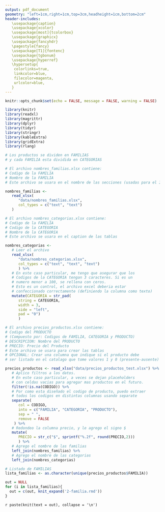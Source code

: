 ```yaml
---
output: pdf_document
geometry: "left=1cm,right=1cm,top=3cm,headheight=1cm,bottom=2cm"
header-includes:
   \usepackage{caption}
   \usepackage{xcolor}
   \usepackage[most]{tcolorbox}
   \usepackage{graphicx}
   \usepackage{fancyhdr}
   \pagestyle{fancy}
   \usepackage[T1]{fontenc}
   \usepackage{tgbonum}
   \usepackage{hyperref}
   \hypersetup{
    colorlinks=true,
    linkcolor=blue,
    filecolor=magenta,      
    urlcolor=blue,
   }
---
```


<!-- Remover linea separadora del header -->

\renewcommand{\headrulewidth}{0pt}

<!-- Cambiar nombre de la Table of Contents -->

\renewcommand\contentsname{\huge{Índice}}

<!-- Eliminar formato de la Table of Contents -->
<!-- Lo que buscaba era sacar el numero de pagina -->

\addtocontents{toc}{\protect\thispagestyle{empty}}

<!-- Titulos de las tablas modificando el caption -->

\captionsetup[table]{
   labelformat=empty,
   font={Large, bf, color=white},
   box=colorbox,
   boxcolor=black
}

<!-- Opciones de tcolorbox, usado para separar las Familias -->

\tcbset{
    frame code={}
    center title,
    left=0pt,
    right=0pt,
    top=0pt,
    bottom=0pt,
    colback=black,
    colframe=white,
    width=\dimexpr\textwidth\relax,
    enlarge left by=0mm,
    boxsep=5pt,
    arc=0pt,outer arc=0pt,
}

<!-- Caratula -->

\begin{titlepage}
   \begin{center}
   \includegraphics{img/logo.jpg} \\
   \Huge{\textbf{Catálogo Ferretería}} \\
   \LARGE{Noviembre 2020} \\
   \includegraphics{img/caratula2.jpg}
   Ferretera del Litoral S.R.L\\
   Italia 5239 - Rosario - Santa Fe\\
   ferreteradellitoral@gmail.com\\
   341-4655535 / 341-5952517\\
   \url{www.ferreteradellitoralsrl.com.ar}
   \end{center}
\end{titlepage}

<!-- Insertar Indice (con salto de pagina cuando termina) -->
\tableofcontents\label{toc}
\newpage

<!-- Elimino valores por defecto del encabezado y pie de pagina -->
<!-- Los mismos seran modificados en el futuro -->
\fancyhead[]{}
\fancyfoot[]{}

<!-- Inicio conteo de numero de pagina -->
\setcounter{page}{1}

```r
knitr::opts_chunk$set(echo = FALSE, message = FALSE, warning = FALSE)
```

```r
library(knitr)
library(readxl)
library(magrittr)
library(dplyr)
library(tidyr)
library(stringr)
library(kableExtra)
library(gridExtra)
library(rlang)
```

```r
# Los productos se dividen en FAMILIAS
# y cada FAMILIA esta dividida en CATEGORIAS

# El archivo nombres_familias.xlsx contiene:
# Codigo de la FAMILIA
# Nombre de la FAMILIA
# Este archivo se usara en el nombre de las secciones (usadas para el Indice)

nombres_familias <- 
   read_xlsx(
      "data/nombres_familias.xlsx",
      col_types = c("text", "text")
   )

# El archivo nombres_categorias.xlsx contiene:
# Codigo de la FAMILIA
# Codigo de la CATEGORIA
# Nombre de la CATEGORIA
# Este archivo se usara en el caption de las tablas

nombres_categorias <- 
   # Leer el archivo
   read_xlsx(
      "data/nombres_categorias.xlsx",
      col_types = c("text", "text", "text")
      ) %>% 
   # En este caso particular, me tengo que asegurar que los 
   # Codigos de la CATEGORIA tengan 3 caracteres. Si es un
   # numero menor a 100, se rellena con ceros.
   # Esto es un control, el archivo excel deberia estar 
   # confeccionado correctamente (definiendo la columna como texto)
   mutate(CATEGORIA = str_pad(
      string = CATEGORIA,
      width = 3, 
      side = "left",
      pad = "0")
      )

# El archivo precios_productos.xlsx contiene:
# Codigo del PRODUCTO 
# (Compuesto por: Codigos de FAMILIA, CATEGORIA y PRODUCTO)
# DESCRIPCION: Nombre del PRODUCTO
# PRECIO: Precio del Producto
# Este archivo se usara para crear las tablas
# OPCIONAL: Crear una columna que indique si el producto debe
# ser listado en el catalago que tome valores 1 y 0 (presente-ausente)

precios_productos <- read_xlsx("data/precios_productos_test.xlsx") %>% 
   # Aplico filtros a los datos.
   # En este caso particular, a veces se dejan placeholders
   # con celdas vacias para agregar mas productos en el futuro.
   filter(!is.na(CODIGO)) %>% 
   # Por como esta diseñado el codigo de producto, puedo extraer
   # todos los codigos en distintas columnas usando separate
   separate(
      col = CODIGO, 
      into = c("FAMILIA", "CATEGORIA", "PRODUCTO"),
      sep = " ",
      remove = FALSE
    ) %>% 
   # Redondeo la columna precio, y le agrego el signo $
   mutate(
      PRECIO = str_c("$", sprintf("%.2f", round(PRECIO,2)))
      ) %>% 
   # Agrego el nombre de las familias
   left_join(nombres_familias) %>% 
   # Agrego el nombre de las categorias
   left_join(nombres_categorias)
```

```r
# Listado de FAMILIAS
lista_familias <- as.character(unique(precios_productos$FAMILIA))

out = NULL
for (i in lista_familias){
  out = c(out, knit_expand('2-familia.rmd'))
}
```

`r paste(knit(text = out), collapse = '\n')`
